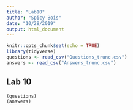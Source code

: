 ```yaml
---
title: "Lab10"
author: "Spicy Bois"
date: "10/28/2019"
output: html_document
---
```


```r
knitr::opts_chunk$set(echo = TRUE)
library(tidyverse)
questions <- read_csv("Questions_trunc.csv")
answers <- read_csv("Answers_trunc.csv")
```

## Lab 10

```r
(questions)
(answers)
```


